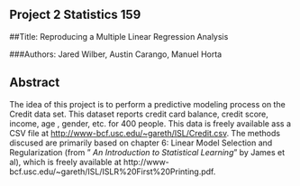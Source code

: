 ## Project 2 Statistics 159  
##Title: Reproducing a Multiple Linear Regression Analysis  

###Authors: Jared Wilber, Austin Carango, Manuel Horta  


## Abstract

The idea of this project is to perform a predictive modeling process on the Credit data set. This dataset reports credit card balance, credit score, income, age , gender, etc. for 400 people. This data is freely available ass a CSV file at [http://www-bcf.usc.edu/~gareth/ISL/Credit.csv](http://www-bcf.usc.edu/~gareth/ISL/Credit.csv). The methods discused are primarily based on chapter 6: Linear Model Selection and Regularization (from " _An Introduction to Statistical Learning_" by James et al), which is freely available at http://www-bcf.usc.edu/~gareth/ISL/ISLR%20First%20Printing.pdf.

